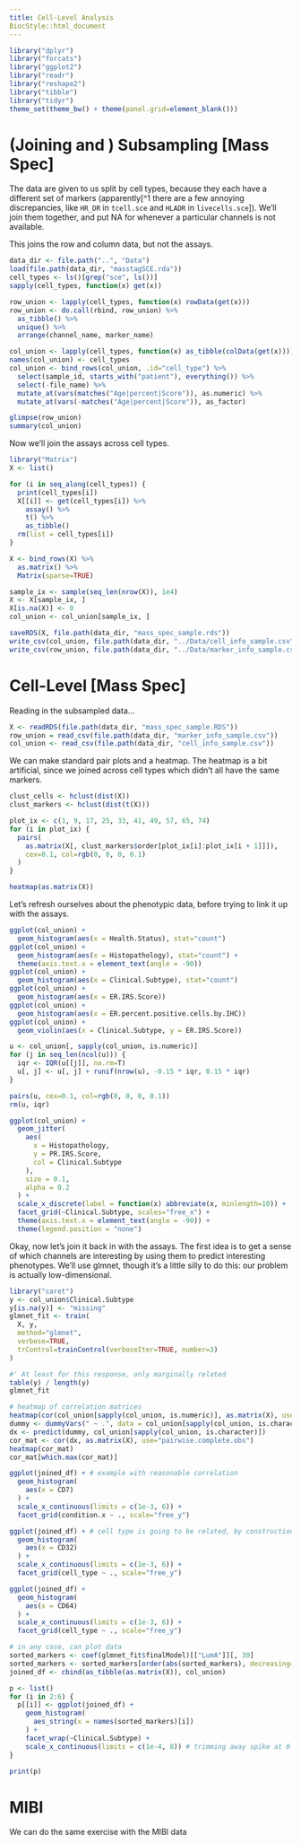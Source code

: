 ```yaml
---
title: Cell-Level Analysis
BiocStyle::html_document
---
```


```r
library("dplyr")
library("forcats")
library("ggplot2")
library("readr")
library("reshape2")
library("tibble")
library("tidyr")
theme_set(theme_bw() + theme(panel.grid=element_blank()))
```

# (Joining and ) Subsampling [Mass Spec]

The data are given to us split by cell types, because they each have a different
set of markers (apparently[^1 there are a few annoying discrepancies, like
`HR_DR` in `tcell.sce` and `HLADR` in `livecells.sce`]). We'll join them
together, and put NA for whenever a particular channels is not available.

This joins the row and column data, but not the assays.
```r
data_dir <- file.path("..", "Data")
load(file.path(data_dir, "masstagSCE.rda"))
cell_types <- ls()[grep("sce", ls())]
sapply(cell_types, function(x) get(x))

row_union <- lapply(cell_types, function(x) rowData(get(x)))
row_union <- do.call(rbind, row_union) %>%
  as_tibble() %>%
  unique() %>%
  arrange(channel_name, marker_name)

col_union <- lapply(cell_types, function(x) as_tibble(colData(get(x))))
names(col_union) <- cell_types
col_union <- bind_rows(col_union, .id="cell_type") %>%
  select(sample_id, starts_with("patient"), everything()) %>%
  select(-file_name) %>%
  mutate_at(vars(matches("Age|percent|Score")), as.numeric) %>%
  mutate_at(vars(-matches("Age|percent|Score")), as_factor)
```

```r
glimpse(row_union)
summary(col_union)
```

Now we'll join the assays across cell types.

```r
library("Matrix")
X <- list()

for (i in seq_along(cell_types)) {
  print(cell_types[i])
  X[[i]] <- get(cell_types[i]) %>%
    assay() %>%
    t() %>%
    as_tibble()
  rm(list = cell_types[i])
}

X <- bind_rows(X) %>%
  as.matrix() %>%
  Matrix(sparse=TRUE)

sample_ix <- sample(seq_len(nrow(X)), 1e4)
X <- X[sample_ix, ]
X[is.na(X)] <- 0
col_union <- col_union[sample_ix, ]
```

```r
saveRDS(X, file.path(data_dir, "mass_spec_sample.rds"))
write_csv(col_union, file.path(data_dir, "../Data/cell_info_sample.csv"))
write_csv(row_union, file.path(data_dir, "../Data/marker_info_sample.csv"))
```

# Cell-Level [Mass Spec]

Reading in the subsampled data...
```r
X <- readRDS(file.path(data_dir, "mass_spec_sample.RDS"))
row_union = read_csv(file.path(data_dir, "marker_info_sample.csv"))
col_union <- read_csv(file.path(data_dir, "cell_info_sample.csv"))
```

We can make standard pair plots and a heatmap. The heatmap is a bit artificial, since we joined across cell types which didn't all have the same markers.
```r
clust_cells <- hclust(dist(X))
clust_markers <- hclust(dist(t(X)))

plot_ix <- c(1, 9, 17, 25, 33, 41, 49, 57, 65, 74)
for (i in plot_ix) {
  pairs(
    as.matrix(X[, clust_markers$order[plot_ix[i]:plot_ix[i + 1]]]),
    cex=0.1, col=rgb(0, 0, 0, 0.1)
  )
}

heatmap(as.matrix(X))
```


Let's refresh ourselves about the phenotypic data, before trying to link it up
with the assays.
```r
ggplot(col_union) +
  geom_histogram(aes(x = Health.Status), stat="count")
ggplot(col_union) +
  geom_histogram(aes(x = Histopathology), stat="count") +
  theme(axis.text.x = element_text(angle = -90))
ggplot(col_union) +
  geom_histogram(aes(x = Clinical.Subtype), stat="count")
ggplot(col_union) +
  geom_histogram(aes(x = ER.IRS.Score))
ggplot(col_union) +
  geom_histogram(aes(x = ER.percent.positive.cells.by.IHC))
ggplot(col_union) +
  geom_violin(aes(x = Clinical.Subtype, y = ER.IRS.Score))

u <- col_union[, sapply(col_union, is.numeric)]
for (j in seq_len(ncol(u))) {
  iqr <- IQR(u[[j]], na.rm=T)
  u[, j] <- u[, j] + runif(nrow(u), -0.15 * iqr, 0.15 * iqr)
}

pairs(u, cex=0.1, col=rgb(0, 0, 0, 0.1))
rm(u, iqr)

ggplot(col_union) +
  geom_jitter(
    aes(
      x = Histopathology,
      y = PR.IRS.Score,
      col = Clinical.Subtype
    ),
    size = 0.1,
    alpha = 0.2
  ) +
  scale_x_discrete(label = function(x) abbreviate(x, minlength=10)) +
  facet_grid(~Clinical.Subtype, scales="free_x") +
  theme(axis.text.x = element_text(angle = -90)) +
  theme(legend.position = "none")
```

Okay, now let's join it back in with the assays. The first idea is to get a
sense of which channels are interesting by using them to predict interesting
phenotypes. We'll use glmnet, though it's a little silly to do this: our problem
is actually low-dimensional.

```r
library("caret")
y <- col_union$Clinical.Subtype
y[is.na(y)] <- "missing"
glmnet_fit <- train(
  X, y,
  method="glmnet",
  verbose=TRUE,
  trControl=trainControl(verboseIter=TRUE, number=3)
)

#' At least for this response, only marginally related
table(y) / length(y)
glmnet_fit

# heatmap of correlation matrices
heatmap(cor(col_union[sapply(col_union, is.numeric)], as.matrix(X), use="pairwise.complete.obs"))
dummy <- dummyVars(" ~ .", data = col_union[sapply(col_union, is.character)] %>% select(-contains("id")))
dx <- predict(dummy, col_union[sapply(col_union, is.character)])
cor_mat <- cor(dx, as.matrix(X), use="pairwise.complete.obs")
heatmap(cor_mat)
cor_mat[which.max(cor_mat)]

ggplot(joined_df) + # example with reasonable correlation
  geom_histogram(
    aes(x = CD7)
  ) +
  scale_x_continuous(limits = c(1e-3, 6)) +
  facet_grid(condition.x ~ ., scale="free_y")

ggplot(joined_df) + # cell type is going to be related, by construction
  geom_histogram(
    aes(x = CD32)
  ) +
  scale_x_continuous(limits = c(1e-3, 6)) +
  facet_grid(cell_type ~ ., scale="free_y")

ggplot(joined_df) +
  geom_histogram(
    aes(x = CD64)
  ) +
  scale_x_continuous(limits = c(1e-3, 6)) +
  facet_grid(cell_type ~ ., scale="free_y")

# in any case, can plot data
sorted_markers <- coef(glmnet_fit$finalModel)[["LumA"]][, 30]
sorted_markers <- sorted_markers[order(abs(sorted_markers), decreasing=T)]
joined_df <- cbind(as_tibble(as.matrix(X)), col_union)

p <- list()
for (i in 2:6) {
  p[[i]] <- ggplot(joined_df) +
    geom_histogram(
      aes_string(x = names(sorted_markers)[i])
    ) +
    facet_wrap(~Clinical.Subtype) +
    scale_x_continuous(limits = c(1e-4, 8)) # trimming away spike at 0
}

print(p)
```

# MIBI

We can do the same exercise with the MIBI data

